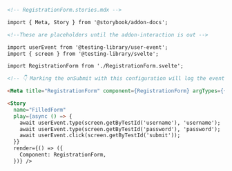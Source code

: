 ```md
<!-- RegistrationForm.stories.mdx -->

import { Meta, Story } from '@storybook/addon-docs';

<!--These are placeholders until the addon-interaction is out -->

import userEvent from '@testing-library/user-event';
import { screen } from '@testing-library/svelte';

import RegistrationForm from './RegistrationForm.svelte';

<!-- 👇 Marking the onSubmit with this configuration will log the event in the Actions panel-->

<Meta title="RegistrationForm" component={RegistrationForm} argTypes={{ onSubmit: { action: true }}/>

<Story
  name="FilledForm"
  play={async () => {
    await userEvent.type(screen.getByTestId('username'), 'username');
    await userEvent.type(screen.getByTestId('password'), 'password');
    await userEvent.click(screen.getByTestId('submit'));
  }}
  render={() => ({
    Component: RegistrationForm,
  })} />
```